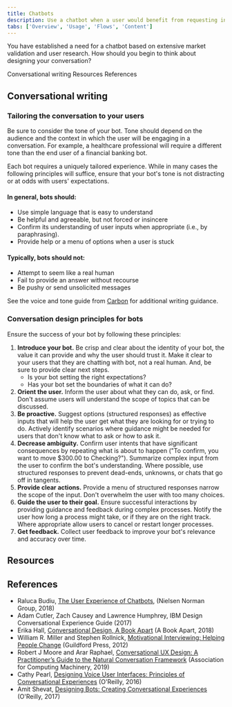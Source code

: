 ```yaml
---
title: Chatbots
description: Use a chatbot when a user would benefit from requesting information on-demand with natural language. They should receive a useful and trustworthy response related to their question or task.
tabs: ['Overview', 'Usage', 'Flows', 'Content']
---
```


<PageDescription>

You have established a need for a chatbot based on extensive market validation and user research. How should you begin to think about designing your conversation?

</PageDescription>

<AnchorLinks>
  <AnchorLink>Conversational writing</AnchorLink>
  <AnchorLink>Resources</AnchorLink>
  <AnchorLink>References</AnchorLink>
</AnchorLinks>

## Conversational writing

### Tailoring the conversation to your users

Be sure to consider the tone of your bot. Tone should depend on the audience and the context in which the user will be engaging in a conversation. For example, a healthcare professional will require a different tone than the end user of a financial banking bot.

Each bot requires a uniquely tailored experience. While in many cases the following principles will suffice, ensure that your bot's tone is not distracting or at odds with users' expectations.

#### In general, bots should:

- Use simple language that is easy to understand
- Be helpful and agreeable, but not forced or insincere
- Confirm its understanding of user inputs when appropriate (i.e., by paraphrasing).
- Provide help or a menu of options when a user is stuck

#### Typically, bots should not:

- Attempt to seem like a real human
- Fail to provide an answer without recourse
- Be pushy or send unsolicited messages

See the voice and tone guide from [Carbon](http://www.carbondesignsystem.com/guidelines/content/general) for additional writing guidance.

### Conversation design principles for bots

Ensure the success of your bot by following these principles:

1. **Introduce your bot.** Be crisp and clear about the identity of your bot, the value it can provide and why the user should trust it. Make it clear to your users that they are chatting with bot, not a real human. And, be sure to provide clear next steps.
   - Is your bot setting the right expectations?
   - Has your bot set the boundaries of what it can do?
2. **Orient the user.** Inform the user about what they can do, ask, or find. Don't assume users will understand the scope of topics that can be discussed.
3. **Be proactive.** Suggest options (structured responses) as effective inputs that will help the user get what they are looking for or trying to do. Actively identify scenarios where guidance might be needed for users that don't know what to ask or how to ask it.
4. **Decrease ambiguity.** Confirm user intents that have significant consequences by repeating what is about to happen ("To confirm, you want to move \$300.00 to Checking?"). Summarize complex input from the user to confirm the bot's understanding. Where possible, use structured responses to prevent dead-ends, unknowns, or chats that go off in tangents.
5. **Provide clear actions.** Provide a menu of structured responses narrow the scope of the input. Don't overwhelm the user with too many choices.
6. **Guide the user to their goal.** Ensure successful interactions by providing guidance and feedback during complex processes. Notify the user how long a process might take, or if they are on the right track. Where appropriate allow users to cancel or restart longer processes.
7. **Get feedback.** Collect user feedback to improve your bot's relevance and accuracy over time.

## Resources

<Row className="resource-card-group">
  <Column colLg={4} colMd={4} noGutterSm>
    <ResourceCard
      subTitle="IBM Design for AI: Conversation"
      href="http://ai-design.eu-de.mybluemix.net/design/ai/conversation/planning">
      <MdxIcon name="bee" />
    </ResourceCard>
  </Column>
</Row>

## References

- Raluca Budiu, [The User Experience of Chatbots](https://www.nngroup.com/articles/chatbots/), (Nielsen Norman Group, 2018)
- Adam Cutler, Zach Causey and Lawrence Humphrey, IBM Design Conversational Experience Guide (2017)
- Erika Hall, [Conversational Design, A Book Apart](https://abookapart.com/products/conversational-design) (A Book Apart, 2018)
- William R. Miller and Stephen Rollnick, [Motivational Interviewing: Helping People Change](https://www.guilford.com/books/Motivational-Interviewing/Miller-Rollnick/9781609182274) (Guildford Press, 2012)
- Robert J Moore and Arar Raphael, [Conversational UX Design: A Practitioner’s Guide to the Natural Conversation Framework](http://www.morganclaypoolpublishers.com/catalog_Orig/product_info.php?products_id=1414) (Association for Computing Machinery, 2019)
- Cathy Pearl, [Designing Voice User Interfaces: Principles of Conversational Experiences](http://shop.oreilly.com/product/0636920050056.do) (O'Reilly, 2016)
- Amit Shevat, [Designing Bots: Creating Conversational Experiences](http://shop.oreilly.com/product/0636920057741.do) (O'Reilly, 2017)
